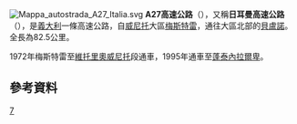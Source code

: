 {{unreferenced|time=2013-11-22T11:05:52+00:00}}
[[File:Mappa_autostrada_A27_Italia.svg|right]]
'''A27高速公路'''（{{lang-it|Autostrada A27}}），又稱'''日耳曼高速公路'''（{{lang|it|Autostrada d'Alemagna}}），是[[義大利|義大利]]一條高速公路，自[[威尼托|威尼托]]大區[[梅斯特雷|梅斯特雷]]，通往大區北部的[[貝盧諾|貝盧諾]]。全長為82.5公里。

1972年梅斯特雷至[[維托里奧威尼托|維托里奧威尼托]]段通車，1995年通車至[[蓬泰內拉爾卑|蓬泰內拉爾卑]]。
==參考資料==
{{reflist}}

[[Category:義大利高速公路|7]]

{{意大利高速公路}}